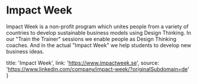 # Impact Week

Impact Week is a non-profit program which unites people from a variety of countries to develop sustainable business models using Design Thinking. In our "Train the Trainer"​ sessions we enable people as Design Thinking coaches. And in the actual "Impact Week"​ we help students to develop new business ideas.

  title: 'Impact Week',
  link: 'https://www.impactweek.se',
  source: 'https://www.linkedin.com/company/impact-week/?originalSubdomain=de'
} 